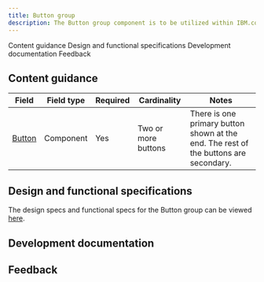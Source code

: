 ```yaml
---
title: Button group
description: The Button group component is to be utilized within IBM.com for grouping two or more Button components together and sets all buttons to the same width.
---
```



<ComponentDescription name="Button group" type="ui" />

<AnchorLinks>

<AnchorLink>Content guidance</AnchorLink>
<AnchorLink>Design and functional specifications</AnchorLink>
<AnchorLink>Development documentation</AnchorLink>
<AnchorLink>Feedback</AnchorLink>

</AnchorLinks>

## Content guidance

| Field | Field type | Required   | Cardinality | Notes |
| -------- | --------- | ---------- | ---------- | ----------| 
| <a href="https://www.carbondesignsystem.com/components/button/usage" target="_blank" rel="noreferrer">Button</a> | Component | Yes | Two or more buttons | There is one primary button shown at the end. The rest of the buttons are secondary.  |

## Design and functional specifications

The design specs and functional specs for the Button group can be viewed <a href="https://ibm.box.com/s/wwod5e4ouuhgnkppx78zxh0nnvwze0k1" target="_blank" rel="noreferrer">here</a>.


## Development documentation

<ComponentStatus name="Button group" type="ui" />

## Feedback

<ComponentFeedback />

